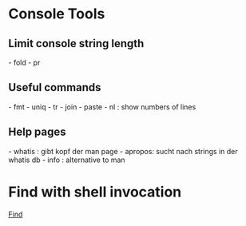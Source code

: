 = Console Tools =

== Limit console string length ==
- fold
- pr

== Useful commands ==
- fmt
- uniq
- tr
- join
- paste
- nl     : show numbers of lines

== Help pages ==
- whatis : gibt kopf der man page
- apropos: sucht nach strings in der whatis db
- info   : alternative to man

= Find with shell invocation =
[[Find]]

